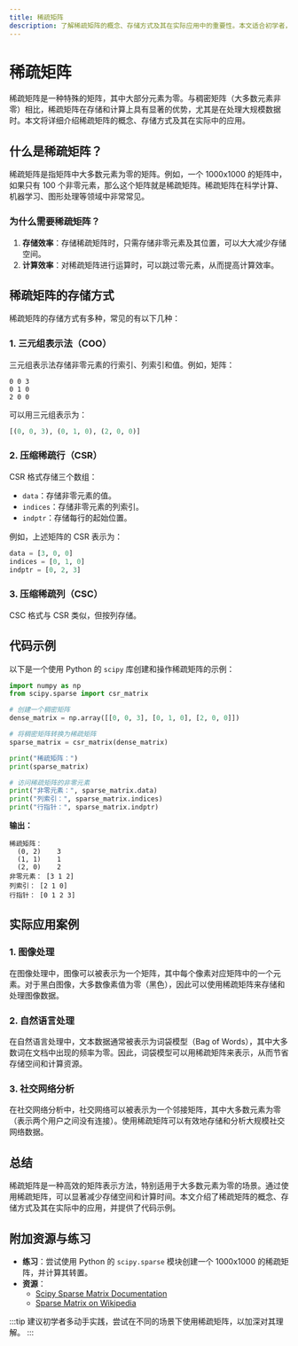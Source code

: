 ```yaml
---
title: 稀疏矩阵
description: 了解稀疏矩阵的概念、存储方式及其在实际应用中的重要性。本文适合初学者，包含代码示例和实际案例。
---
```


# 稀疏矩阵

稀疏矩阵是一种特殊的矩阵，其中大部分元素为零。与稠密矩阵（大多数元素非零）相比，稀疏矩阵在存储和计算上具有显著的优势，尤其是在处理大规模数据时。本文将详细介绍稀疏矩阵的概念、存储方式及其在实际中的应用。

## 什么是稀疏矩阵？

稀疏矩阵是指矩阵中大多数元素为零的矩阵。例如，一个 1000x1000 的矩阵中，如果只有 100 个非零元素，那么这个矩阵就是稀疏矩阵。稀疏矩阵在科学计算、机器学习、图形处理等领域中非常常见。

### 为什么需要稀疏矩阵？

1. **存储效率**：存储稀疏矩阵时，只需存储非零元素及其位置，可以大大减少存储空间。
2. **计算效率**：对稀疏矩阵进行运算时，可以跳过零元素，从而提高计算效率。

## 稀疏矩阵的存储方式

稀疏矩阵的存储方式有多种，常见的有以下几种：

### 1. 三元组表示法（COO）

三元组表示法存储非零元素的行索引、列索引和值。例如，矩阵：

```
0 0 3
0 1 0
2 0 0
```

可以用三元组表示为：

```python
[(0, 0, 3), (0, 1, 0), (2, 0, 0)]
```

### 2. 压缩稀疏行（CSR）

CSR 格式存储三个数组：
- `data`：存储非零元素的值。
- `indices`：存储非零元素的列索引。
- `indptr`：存储每行的起始位置。

例如，上述矩阵的 CSR 表示为：

```python
data = [3, 0, 0]
indices = [0, 1, 0]
indptr = [0, 2, 3]
```

### 3. 压缩稀疏列（CSC）

CSC 格式与 CSR 类似，但按列存储。

## 代码示例

以下是一个使用 Python 的 `scipy` 库创建和操作稀疏矩阵的示例：

```python
import numpy as np
from scipy.sparse import csr_matrix

# 创建一个稠密矩阵
dense_matrix = np.array([[0, 0, 3], [0, 1, 0], [2, 0, 0]])

# 将稠密矩阵转换为稀疏矩阵
sparse_matrix = csr_matrix(dense_matrix)

print("稀疏矩阵：")
print(sparse_matrix)

# 访问稀疏矩阵的非零元素
print("非零元素：", sparse_matrix.data)
print("列索引：", sparse_matrix.indices)
print("行指针：", sparse_matrix.indptr)
```

**输出：**

```
稀疏矩阵：
  (0, 2)    3
  (1, 1)    1
  (2, 0)    2
非零元素： [3 1 2]
列索引： [2 1 0]
行指针： [0 1 2 3]
```

## 实际应用案例

### 1. 图像处理

在图像处理中，图像可以被表示为一个矩阵，其中每个像素对应矩阵中的一个元素。对于黑白图像，大多数像素值为零（黑色），因此可以使用稀疏矩阵来存储和处理图像数据。

### 2. 自然语言处理

在自然语言处理中，文本数据通常被表示为词袋模型（Bag of Words），其中大多数词在文档中出现的频率为零。因此，词袋模型可以用稀疏矩阵来表示，从而节省存储空间和计算资源。

### 3. 社交网络分析

在社交网络分析中，社交网络可以被表示为一个邻接矩阵，其中大多数元素为零（表示两个用户之间没有连接）。使用稀疏矩阵可以有效地存储和分析大规模社交网络数据。

## 总结

稀疏矩阵是一种高效的矩阵表示方法，特别适用于大多数元素为零的场景。通过使用稀疏矩阵，可以显著减少存储空间和计算时间。本文介绍了稀疏矩阵的概念、存储方式及其在实际中的应用，并提供了代码示例。

## 附加资源与练习

- **练习**：尝试使用 Python 的 `scipy.sparse` 模块创建一个 1000x1000 的稀疏矩阵，并计算其转置。
- **资源**：
  - [Scipy Sparse Matrix Documentation](https://docs.scipy.org/doc/scipy/reference/sparse.html)
  - [Sparse Matrix on Wikipedia](https://en.wikipedia.org/wiki/Sparse_matrix)

:::tip
建议初学者多动手实践，尝试在不同的场景下使用稀疏矩阵，以加深对其理解。
:::